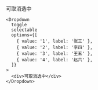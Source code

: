 可取消选中

```tsx
<Dropdown
  toggle
  selectable
  options={[
    { value: '1', label: '张三' },
    { value: '2', label: '李四' },
    { value: '3', label: '王五' },
    { value: '4', label: '赵六' },
  ]}
>
  <div>可取消选中</div>
</Dropdown>
```
